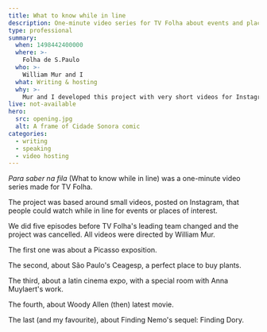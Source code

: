 ```yaml
---
title: What to know while in line
description: One-minute video series for TV Folha about events and places to visit
type: professional
summary:
  when: 1498442400000
  where: >-
    Folha de S.Paulo
  who: >-
    William Mur and I
  what: Writing & hosting
  why: >-
    Mur and I developed this project with very short videos for Instagram with curiosities about events and places people could visit
live: not-available
hero:
  src: opening.jpg
  alt: A frame of Cidade Sonora comic
categories: 
  - writing
  - speaking
  - video hosting
---
```


_Para saber na fila_ (What to know while in line) was a one-minute video series made for TV Folha.

The project was based around small videos, posted on Instagram, that people could watch while in line for events or places of interest.

We did five episodes before TV Folha's leading team changed and the project was cancelled. All videos were directed by William Mur.

The first one was about a Picasso exposition.

<Embed youtubeId="BdKAZP_XSZg" />

The second, about São Paulo's Ceagesp, a perfect place to buy plants.

<Embed youtubeId="rhy-zUqHF9U" />

The third, about a latin cinema expo, with a special room with Anna Muylaert's work.

<Embed youtubeId="ow8rrsPXzZ8" />

The fourth, about Woody Allen (then) latest movie.

<Embed youtubeId="LACEpitXses" />

The last (and my favourite), about Finding Nemo's sequel: Finding Dory.

<Embed youtubeId="RMTy8Ks_WCA" />
